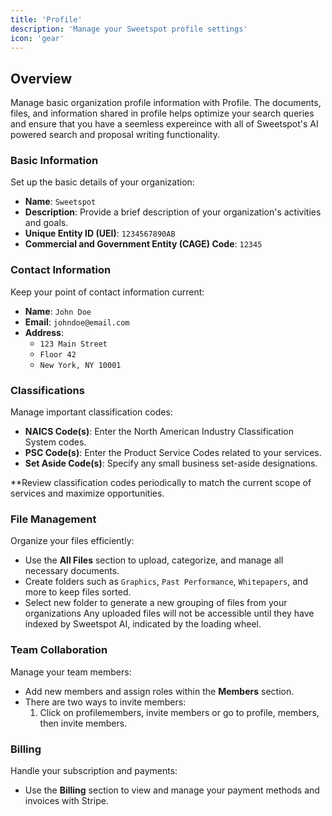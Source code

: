 ```yaml
---
title: 'Profile'
description: 'Manage your Sweetspot profile settings'
icon: 'gear'
---
```


## Overview

Manage basic organization profile information with Profile. The documents, files, and information shared in profile helps optimize your search queries and ensure that you have a seemless expereince with all of Sweetspot's AI powered search and proposal writing functionality.

### Basic Information

Set up the basic details of your organization:

- **Name**: `Sweetspot`
- **Description**: Provide a brief description of your organization's activities and goals.
- **Unique Entity ID (UEI)**: `1234567890AB` 
- **Commercial and Government Entity (CAGE) Code**: `12345`

### Contact Information

Keep your point of contact information current:

- **Name**: `John Doe`
- **Email**: `johndoe@email.com`
- **Address**: 
  - `123 Main Street`
  - `Floor 42`
  - `New York, NY 10001`

### Classifications

Manage important classification codes:

- **NAICS Code(s)**: Enter the North American Industry Classification System codes.
- **PSC Code(s)**: Enter the Product Service Codes related to your services.
- **Set Aside Code(s)**: Specify any small business set-aside designations.

<tip>**Review classification codes periodically to match the current scope of services and maximize opportunities.</tip>

### File Management

Organize your files efficiently:

- Use the **All Files** section to upload, categorize, and manage all necessary documents.
- Create folders such as `Graphics`, `Past Performance`, `Whitepapers`, and more to keep files sorted.
- Select new folder to generate a new grouping of files from your organizations
<Warning> Any uploaded files will not be accessible until they have indexed by Sweetspot AI, indicated by the loading wheel.</Warning>

### Team Collaboration

Manage your team members:
- Add new members and assign roles within the **Members** section. 
- There are two ways to invite members: 
  1. Click on profilemembers, invite members or go to profile, members, then invite members. 

### Billing

Handle your subscription and payments:
- Use the **Billing** section to view and manage your payment methods and invoices with Stripe. 



